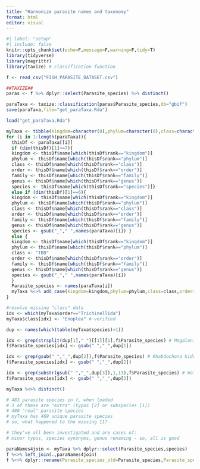 ```yaml
---
title: "Harmonize parasite names and taxonomy"
format: html
editor: visual
---
```


```r
#| label: "setup"
#| include: false
knitr::opts_chunk$set(echo=F,message=F,warning=F,tidy=T)
library(tidyverse)
library(magrittr)
library(taxize) # classification function
```

```r
f <- read_csv("FISH_PARASITE_DATASET.csv")
```

```r
##TAXIZE##
paras <- f %>% dplyr::select(Parasite_species) %>% distinct()

paraTaxa <- taxize::classification(paras$Parasite_species,db="gbif")
save(paraTaxa,file="get_paraTaxa.Rda")
```

```r
load("get_paraTaxa.Rda")
```

```r

myTaxa <- tibble(kingdom=character(0),phylum=character(0),class=character(0),order=character(0),family=character(0),genus=character(0),species=character(0),Parasite_species=character(0))
for (i in 1:length(paraTaxa)){
  thisDf <- paraTaxa[[i]]
  if (dim(thisDf)[1]>=7){
  kingdom <- thisDf$name[which(thisDf$rank=="kingdom")]
  phylum <- thisDf$name[which(thisDf$rank=="phylum")]
  class <- thisDf$name[which(thisDf$rank=="class")]
  order <- thisDf$name[which(thisDf$rank=="order")]
  family <- thisDf$name[which(thisDf$rank=="family")]
  genus <- thisDf$name[which(thisDf$rank=="genus")]
  species <- thisDf$name[which(thisDf$rank=="species")]}
  else if (dim(thisDf)[1]==6){
  kingdom <- thisDf$name[which(thisDf$rank=="kingdom")]
  phylum <- thisDf$name[which(thisDf$rank=="phylum")]
  class <- thisDf$name[which(thisDf$rank=="class")]
  order <- thisDf$name[which(thisDf$rank=="order")]
  family <- thisDf$name[which(thisDf$rank=="family")]
  genus <- thisDf$name[which(thisDf$rank=="genus")]
  species <- gsub("_"," ",names(paraTaxa)[i]) }
  else {
  kingdom <- thisDf$name[which(thisDf$rank=="kingdom")]
  phylum <- thisDf$name[which(thisDf$rank=="phylum")]
  class <- "TBD"
  order <- thisDf$name[which(thisDf$rank=="order")]
  family <- thisDf$name[which(thisDf$rank=="family")]
  genus <- thisDf$name[which(thisDf$rank=="genus")]
  species <- gsub("_"," ",names(paraTaxa)[i])
  }
  Parasite_species <- names(paraTaxa[i])
  myTaxa %<>% add_case(kingdom=kingdom,phylum=phylum,class=class,order=order,family=family,genus=genus,species=species,Parasite_species=Parasite_species)
}

#resolve missing "class" data
idx <- which(myTaxa$order=="Trichinellida")
myTaxa$class[idx] <- "Enoplea" # verified
```

```r
dup <- names(which(table(myTaxa$species)>1))

idx <- grep(strsplit(dup[1]," ")[[1]][1],f$Parasite_species) # Megalonia ictaluri
f$Parasite_species[idx] <- gsub(" ","_",dup[1])

idx <- grep(gsub(" ","_",dup[2]),f$Parasite_species) # Rhabdochona kidderi
f$Parasite_species[idx] <- gsub(" ","_",dup[2])

idx <- grep(substr(gsub(" ","_",dup[3]),1,13),f$Parasite_species) # Wallinia chavarriae
f$Parasite_species[idx] <- gsub(" ","_",dup[3])

myTaxa %<>% distinct()
```

```r
# 483 parasite species in f, when loaded
# 3 of these are "extra" (typos [2] or subspecies [1])
# 480 "real" parasite species
# myTaxa has 469 unique parasite species
# so, what happened to the missing 11?

# they've all been investigated and are cases of:
# minor typos, species synonyms, genus renaming - so, all is good
```

```r
paraNames4join <- myTaxa %>% dplyr::select(Parasite_species,species)
f %<>% left_join(.,paraNames4join)
f %<>% dplyr::rename(Parasite_species_old=Parasite_species,Parasite_species=species)
```

